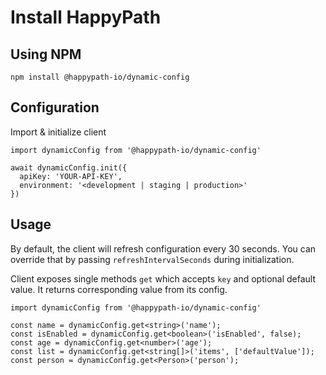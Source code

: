 # Install HappyPath

## Using NPM

`npm install @happypath-io/dynamic-config`

## Configuration

Import & initialize client

```
import dynamicConfig from '@happypath-io/dynamic-config'

await dynamicConfig.init({
  apiKey: 'YOUR-API-KEY',
  environment: '<development | staging | production>'
})
```

## Usage

By default, the client will refresh configuration every 30 seconds. You can override that by passing `refreshIntervalSeconds` during initialization.

Client exposes single methods `get` which accepts `key` and optional default value. It returns corresponding value from its config.

```
import dynamicConfig from '@happypath-io/dynamic-config'

const name = dynamicConfig.get<string>('name');
const isEnabled = dynamicConfig.get<boolean>('isEnabled', false);
const age = dynamicConfig.get<number>('age');
const list = dynamicConfig.get<string[]>('items', ['defaultValue']);
const person = dynamicConfig.get<Person>('person');
```
